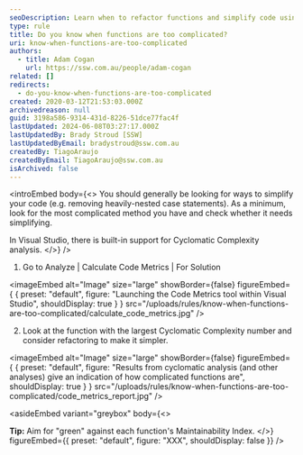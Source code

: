 ```yaml
---
seoDescription: Learn when to refactor functions and simplify code using Visual Studio's built-in Code Metrics tool and Cyclomatic Complexity analysis.
type: rule
title: Do you know when functions are too complicated?
uri: know-when-functions-are-too-complicated
authors:
  - title: Adam Cogan
    url: https://ssw.com.au/people/adam-cogan
related: []
redirects:
  - do-you-know-when-functions-are-too-complicated
created: 2020-03-12T21:53:03.000Z
archivedreason: null
guid: 3198a586-9314-431d-8226-51dce77fac4f
lastUpdated: 2024-06-08T03:27:17.000Z
lastUpdatedBy: Brady Stroud [SSW]
lastUpdatedByEmail: bradystroud@ssw.com.au
createdBy: TiagoAraujo
createdByEmail: TiagoAraujo@ssw.com.au
isArchived: false
---
```


<introEmbed
  body={<>
You should generally be looking for ways to simplify your code (e.g. removing heavily-nested case statements). As a minimum, look for the most complicated method you have and check whether it needs simplifying.

In Visual Studio, there is built-in support for Cyclomatic Complexity analysis.
  </>}
/>
1. Go to Analyze | Calculate Code Metrics | For Solution


<imageEmbed
  alt="Image"
  size="large"
  showBorder={false}
  figureEmbed={ {
    preset: "default",
    figure: "Launching the Code Metrics tool within Visual Studio",
    shouldDisplay: true
  } }
  src="/uploads/rules/know-when-functions-are-too-complicated/calculate_code_metrics.jpg"
/>


2. Look at the function with the largest Cyclomatic Complexity number and consider refactoring to make it simpler.


<imageEmbed
  alt="Image"
  size="large"
  showBorder={false}
  figureEmbed={ {
    preset: "default",
    figure: "Results from cyclomatic analysis (and other analyses) give an indication of how complicated functions are",
    shouldDisplay: true
  } }
  src="/uploads/rules/know-when-functions-are-too-complicated/code_metrics_report.jpg"
/>



<asideEmbed
  variant="greybox"
  body={<>
    
**Tip:** Aim for "green" against each function's Maintainability Index.
  </>}
  figureEmbed={{
    preset: "default",
    figure: "XXX",
    shouldDisplay: false
  }}
/>
